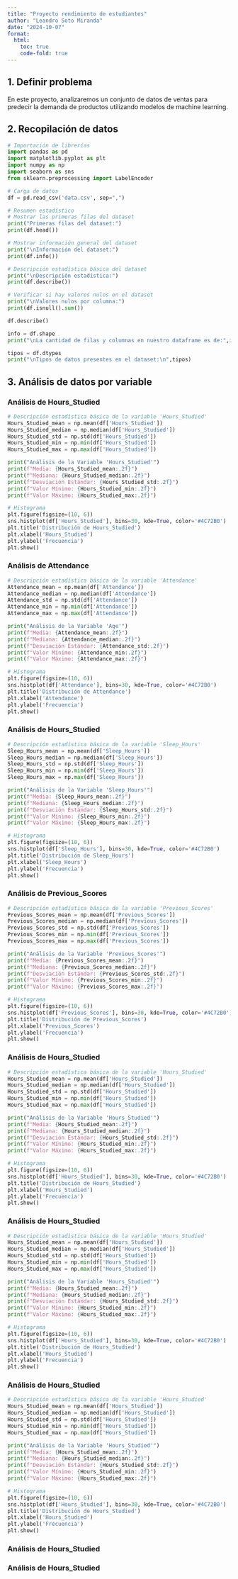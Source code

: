 ```yaml
---
title: "Proyecto rendimiento de estudiantes"
author: "Leandro Soto Miranda"
date: "2024-10-07"
format: 
  html: 
    toc: true 
    code-fold: true
---
```


## 1. Definir problema

En este proyecto, analizaremos un conjunto de datos de ventas para predecir la demanda de productos utilizando modelos de machine learning. 

## 2. Recopilación de datos

```python
# Importación de librerías
import pandas as pd
import matplotlib.pyplot as plt
import numpy as np
import seaborn as sns
from sklearn.preprocessing import LabelEncoder

# Carga de datos
df = pd.read_csv('data.csv', sep=",")

# Resumen estadístico
# Mostrar las primeras filas del dataset
print("Primeras filas del dataset:")
print(df.head())

# Mostrar información general del dataset
print("\nInformación del dataset:")
print(df.info())

# Descripción estadística básica del dataset
print("\nDescripción estadística:")
print(df.describe())

# Verificar si hay valores nulos en el dataset
print("\nValores nulos por columna:")
print(df.isnull().sum())

df.describe()

info = df.shape
print("\nLa cantidad de filas y columnas en nuestro dataframe es de:",info)

tipos = df.dtypes
print("\nTipos de datos presentes en el dataset:\n",tipos)
```

## 3. Análisis de datos por variable
### Análisis de Hours_Studied
```python

# Descripción estadística básica de la variable 'Hours_Studied'
Hours_Studied_mean = np.mean(df['Hours_Studied'])
Hours_Studied_median = np.median(df['Hours_Studied'])
Hours_Studied_std = np.std(df['Hours_Studied'])
Hours_Studied_min = np.min(df['Hours_Studied'])
Hours_Studied_max = np.max(df['Hours_Studied'])

print("Análisis de la Variable 'Hours_Studied'")
print(f"Media: {Hours_Studied_mean:.2f}")
print(f"Mediana: {Hours_Studied_median:.2f}")
print(f"Desviación Estándar: {Hours_Studied_std:.2f}")
print(f"Valor Mínimo: {Hours_Studied_min:.2f}")
print(f"Valor Máximo: {Hours_Studied_max:.2f}")

# Histograma
plt.figure(figsize=(10, 6))
sns.histplot(df['Hours_Studied'], bins=30, kde=True, color='#4C72B0')
plt.title('Distribución de Hours_Studied')
plt.xlabel('Hours_Studied')
plt.ylabel('Frecuencia')
plt.show()


```

### Análisis de Attendance
```python

# Descripción estadística básica de la variable 'Attendance'
Attendance_mean = np.mean(df['Attendance'])
Attendance_median = np.median(df['Attendance'])
Attendance_std = np.std(df['Attendance'])
Attendance_min = np.min(df['Attendance'])
Attendance_max = np.max(df['Attendance'])

print("Análisis de la Variable 'Age'")
print(f"Media: {Attendance_mean:.2f}")
print(f"Mediana: {Attendance_median:.2f}")
print(f"Desviación Estándar: {Attendance_std:.2f}")
print(f"Valor Mínimo: {Attendance_min:.2f}")
print(f"Valor Máximo: {Attendance_max:.2f}")

# Histograma
plt.figure(figsize=(10, 6))
sns.histplot(df['Attendance'], bins=30, kde=True, color='#4C72B0')
plt.title('Distribución de Attendance')
plt.xlabel('Attendance')
plt.ylabel('Frecuencia')
plt.show()


```

### Análisis de Hours_Studied
```python

# Descripción estadística básica de la variable 'Sleep_Hours'
Sleep_Hours_mean = np.mean(df['Sleep_Hours'])
Sleep_Hours_median = np.median(df['Sleep_Hours'])
Sleep_Hours_std = np.std(df['Sleep_Hours'])
Sleep_Hours_min = np.min(df['Sleep_Hours'])
Sleep_Hours_max = np.max(df['Sleep_Hours'])

print("Análisis de la Variable 'Sleep_Hours'")
print(f"Media: {Sleep_Hours_mean:.2f}")
print(f"Mediana: {Sleep_Hours_median:.2f}")
print(f"Desviación Estándar: {Sleep_Hours_std:.2f}")
print(f"Valor Mínimo: {Sleep_Hours_min:.2f}")
print(f"Valor Máximo: {Sleep_Hours_max:.2f}")

# Histograma
plt.figure(figsize=(10, 6))
sns.histplot(df['Sleep_Hours'], bins=30, kde=True, color='#4C72B0')
plt.title('Distribución de Sleep_Hours')
plt.xlabel('Sleep_Hours')
plt.ylabel('Frecuencia')
plt.show()


```

### Análisis de Previous_Scores
```python

# Descripción estadística básica de la variable 'Previous_Scores'
Previous_Scores_mean = np.mean(df['Previous_Scores'])
Previous_Scores_median = np.median(df['Previous_Scores'])
Previous_Scores_std = np.std(df['Previous_Scores'])
Previous_Scores_min = np.min(df['Previous_Scores'])
Previous_Scores_max = np.max(df['Previous_Scores'])

print("Análisis de la Variable 'Previous_Scores'")
print(f"Media: {Previous_Scores_mean:.2f}")
print(f"Mediana: {Previous_Scores_median:.2f}")
print(f"Desviación Estándar: {Previous_Scores_std:.2f}")
print(f"Valor Mínimo: {Previous_Scores_min:.2f}")
print(f"Valor Máximo: {Previous_Scores_max:.2f}")

# Histograma
plt.figure(figsize=(10, 6))
sns.histplot(df['Previous_Scores'], bins=30, kde=True, color='#4C72B0')
plt.title('Distribución de Previous_Scores')
plt.xlabel('Previous_Scores')
plt.ylabel('Frecuencia')
plt.show()

```

### Análisis de Hours_Studied
```python

# Descripción estadística básica de la variable 'Hours_Studied'
Hours_Studied_mean = np.mean(df['Hours_Studied'])
Hours_Studied_median = np.median(df['Hours_Studied'])
Hours_Studied_std = np.std(df['Hours_Studied'])
Hours_Studied_min = np.min(df['Hours_Studied'])
Hours_Studied_max = np.max(df['Hours_Studied'])

print("Análisis de la Variable 'Hours_Studied'")
print(f"Media: {Hours_Studied_mean:.2f}")
print(f"Mediana: {Hours_Studied_median:.2f}")
print(f"Desviación Estándar: {Hours_Studied_std:.2f}")
print(f"Valor Mínimo: {Hours_Studied_min:.2f}")
print(f"Valor Máximo: {Hours_Studied_max:.2f}")

# Histograma
plt.figure(figsize=(10, 6))
sns.histplot(df['Hours_Studied'], bins=30, kde=True, color='#4C72B0')
plt.title('Distribución de Hours_Studied')
plt.xlabel('Hours_Studied')
plt.ylabel('Frecuencia')
plt.show()


```

### Análisis de Hours_Studied
```python

# Descripción estadística básica de la variable 'Hours_Studied'
Hours_Studied_mean = np.mean(df['Hours_Studied'])
Hours_Studied_median = np.median(df['Hours_Studied'])
Hours_Studied_std = np.std(df['Hours_Studied'])
Hours_Studied_min = np.min(df['Hours_Studied'])
Hours_Studied_max = np.max(df['Hours_Studied'])

print("Análisis de la Variable 'Hours_Studied'")
print(f"Media: {Hours_Studied_mean:.2f}")
print(f"Mediana: {Hours_Studied_median:.2f}")
print(f"Desviación Estándar: {Hours_Studied_std:.2f}")
print(f"Valor Mínimo: {Hours_Studied_min:.2f}")
print(f"Valor Máximo: {Hours_Studied_max:.2f}")

# Histograma
plt.figure(figsize=(10, 6))
sns.histplot(df['Hours_Studied'], bins=30, kde=True, color='#4C72B0')
plt.title('Distribución de Hours_Studied')
plt.xlabel('Hours_Studied')
plt.ylabel('Frecuencia')
plt.show()


```

### Análisis de Hours_Studied
```python

# Descripción estadística básica de la variable 'Hours_Studied'
Hours_Studied_mean = np.mean(df['Hours_Studied'])
Hours_Studied_median = np.median(df['Hours_Studied'])
Hours_Studied_std = np.std(df['Hours_Studied'])
Hours_Studied_min = np.min(df['Hours_Studied'])
Hours_Studied_max = np.max(df['Hours_Studied'])

print("Análisis de la Variable 'Hours_Studied'")
print(f"Media: {Hours_Studied_mean:.2f}")
print(f"Mediana: {Hours_Studied_median:.2f}")
print(f"Desviación Estándar: {Hours_Studied_std:.2f}")
print(f"Valor Mínimo: {Hours_Studied_min:.2f}")
print(f"Valor Máximo: {Hours_Studied_max:.2f}")

# Histograma
plt.figure(figsize=(10, 6))
sns.histplot(df['Hours_Studied'], bins=30, kde=True, color='#4C72B0')
plt.title('Distribución de Hours_Studied')
plt.xlabel('Hours_Studied')
plt.ylabel('Frecuencia')
plt.show()


```

### Análisis de Hours_Studied
### Análisis de Hours_Studied
